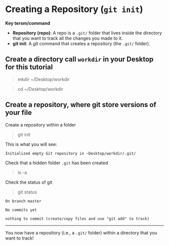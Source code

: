 # Creating a Repository (`git init`)

**Key tersm/command**

* **Repository (repo)**: A repo is a `.git/` folder that lives inside the directory that you want to track all the changes you made to it. 
* **git init**: A git command that creates a repository (the `.git/` folder).


## Create a directory call `workdir` in your Desktop for this tutorial

> mkdir ~/Desktop/workdir

> cd ~/Desktop/workdir	


## Create a repository, where git store versions of your file

Create a repository within a folder

> git init

This is what you will see: 
```
Initialized empty Git repository in ~Desktop/workdir/.git/
```

Check that a hidden folder `.git` has been created

> ls -a 

Check the status of git

> git status

```
On branch master

No commits yet

nothing to commit (create/copy files and use "git add" to track)
```

***
You now have a repository (i.e., a `.git/` folder) within a directory that you want to track!
